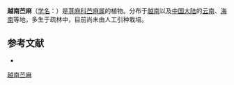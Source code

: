 {{Speciesbox
| name = 越南苎麻
| status = 
| status_system = 
| image =
| genus = Boehmeria
| species = tonkinensis
| authority = Gagnep.
}}

'''越南苎麻'''（[[学名|学名]]：{{lang|la|''Boehmeria tonkinensis''}}）是[[荨麻科|荨麻科]][[苎麻属|苎麻属]]的植物。分布于[[越南|越南]]以及[[中国大陆|中国大陆]]的[[云南|云南]]、[[海南|海南]]等地，多生于疏林中，目前尚未由人工引种栽培。

== 参考文献 ==
<div class="references-small">
* {{cite web| url =http://www.bioinfo.cn/db05/KmzwSpecies.php?action=view&id=23126| title =越南苎麻| work =《中国高等植物数据库全库》| publisher =中国科学院微生物研究所| author =昆明植物研究所| accessdate =2009-02-25| deadurl =yes| archiveurl =https://web.archive.org/web/20160305071229/http://www.bioinfo.cn/db05/KmzwSpecies.php?action=view&id=23126| archivedate =2016-03-05}}
</div>
{{Taxonbar|from=Q15232027}}

[[Category:苎麻属|越南苎麻]]


{{植物小作品}}